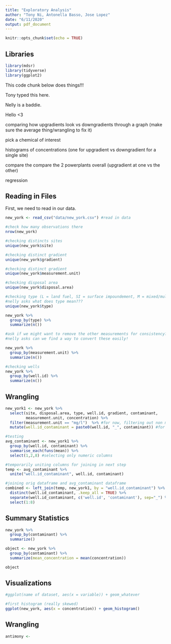```yaml
---
title: "Exploratory Analysis"
author: "Tony Ni, Antonella Basso, Jose Lopez"
date: "6/11/2020"
output: pdf_document
---
```


```r
knitr::opts_chunk$set(echo = TRUE)
```

## Libraries
```r
library(mdsr)
library(tidyverse)
library(ggplot2)
```

This code chunk below does things!!!

Tony typed this here.

Nelly is a baddie.

Hello <3


comparing how upgradients look vs downgradients through a graph (make sure the average thing/wrangling to fix it)

pick a chemical of interest

histograms of concentrations (one for upgradient vs downgradient for a single site)

compare the compare the 2 powerplants overall (upgradient at one vs the other)

regression

## Reading in Files

First, we need to read in our data.

```r
new_york <- read_csv("data/new_york.csv") #read in data

#check how many observations there
nrow(new_york)

#checking distincts sites
unique(new_york$site)

#checking distinct gradient
unique(new_york$gradient)

#checking distinct gradient
unique(new_york$measurement.unit)

#checking disposal area
unique(new_york$disposal.area)

#checking type (L = land fuel, SI = surface impoundement, M = mixed/multiunit)
#nelly asks what does type mean???
unique(new_york$type)

new_york %>%
  group_by(type) %>%
  summarize(n())

#ask if we might want to remove the other measurements for consistency?????
#nelly asks can we find a way to convert these easily!

new_york %>%
  group_by(measurement.unit) %>%
  summarize(n())

#checking wells
new_york %>%
  group_by(well.id) %>%
  summarize(n())
```

## Wrangling

```r
new_york1 <- new_york %>%
  select(site, disposal.area, type, well.id, gradient, contaminant, 
         measurement.unit, concentration) %>%
  filter(measurement.unit == "mg/l")  %>% #for now, filtering out non mg/l observations
  mutate(well.id_contaminant = paste0(well.id, "_", contaminant)) #for future use

#testing
avg_contaminant <- new_york1 %>%
  group_by(well.id, contaminant) %>% 
  summarise_each(funs(mean)) %>%
  select(1,2,8) #selecting only numeric columns

#temporarily uniting columns for joining in next step
temp <- avg_contaminant %>%
  unite("well.id_contaminant", well.id, contaminant)

#joining orig dataframe and avg_contaminant dataframe
combined <- left_join(temp, new_york1, by = "well.id_contaminant") %>%
  distinct(well.id_contaminant, .keep_all = TRUE) %>%
  separate(well.id_contaminant, c('well.id', 'contaminant'), sep="_") %>%
  select(1:8)
```

## Summary Statistics

```r
new_york %>%
  group_by(contaminant) %>%
  summarize()
```


```r
object <- new_york %>%
  group_by(contaminant) %>%
  summarize(mean_concentration = mean(concentration))

object
```

## Visualizations

```r
#ggplot(name of dataset, aes(x = variable)) + geom_whatever

#first histogram (really skewed)
ggplot(new_york, aes(x = concentration)) + geom_histogram()
```

## Wrangling



```r
antimony <- 
```

